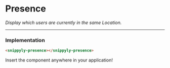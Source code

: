 
# Presence

_Display which users are currently in the same Location._

---

<SplitPane>
  <Presence user={"Rachel"} documentId={presenceDocumentId}/>
  <Presence user={"Ross"} documentId={presenceDocumentId}/>
</SplitPane>

### Implementation

```html copy
<snippyly-presence></snippyly-presence>
```

<Callout type="info">Insert the component anywhere in your application!</Callout>

